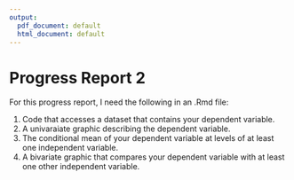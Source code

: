 ```yaml
---
output:
  pdf_document: default
  html_document: default
---
```

Progress Report 2
====================

For this progress report, I need the following in an .Rmd file:

1. Code that accesses a dataset that contains your dependent variable. 
2. A univaraiate graphic describing the dependent variable.
3. The conditional mean of your dependent variable at levels of at least one independent variable.
4. A bivariate graphic that compares your dependent variable with at least one other independent variable.

